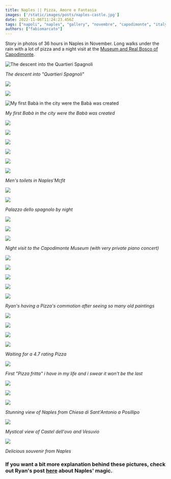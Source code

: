 ```yaml
---
title: Naples || Pizza, Amore e Fantasia
images: ['/static/images/posts/naples-castle.jpg']
date: 2022-11-06T11:24:23.456Z
tags: ["napoli", "naples", "gallery", "novembre", "capodimonte", "italy", "campania", "pizza", "fritta", "babà", "travel", "europe"]
authors: ["fabiomarcato"]
---
```

Story in photos of 36 hours in Naples in November. Long walks under the rain with a lot of pizza and a night visit at the [Museum and Real Bosco of Capodimonte](https://capodimonte.cultura.gov.it/).

![](https://res.cloudinary.com/dx4cuted1/image/upload/q_60/v1667733444/Naples/naples_29_ky96kq.jpg "The descent into the Quartieri Spagnoli")

*The descent into "Quartieri Spagnoli"*

![](https://res.cloudinary.com/dx4cuted1/image/upload/q_60/v1667733182/Naples/naples_1_mxbfeg.jpg)

![](https://res.cloudinary.com/dx4cuted1/image/upload/q_60/v1667733199/Naples/naples_2_jizppg.jpg)

![](https://res.cloudinary.com/dx4cuted1/image/upload/q_60/v1667733208/Naples/naples_3_baba_v206xo.jpg "My first Babà in the city were the Babà was created")

*My first Babà in the city were the Babà was created*

![](https://res.cloudinary.com/dx4cuted1/image/upload/q_60/v1667733242/Naples/naples_4_idpmj8.jpg)

![](https://res.cloudinary.com/dx4cuted1/image/upload/q_60/v1667733305/Naples/naples_5_quartieri_Spagnoli_ukgidq.jpg)

![](https://res.cloudinary.com/dx4cuted1/image/upload/q_60/v1667733206/Naples/naples_6_bjhoom.jpg)

![](https://res.cloudinary.com/dx4cuted1/image/upload/q_60/v1667733191/Naples/naples_7_kbc5ln.jpg)

![](https://res.cloudinary.com/dx4cuted1/image/upload/q_60/v1667733212/Naples/naples_8_bl9sp4.jpg)

![](https://res.cloudinary.com/dx4cuted1/image/upload/q_60/v1667733237/Naples/naples_9_toilet_iuyvdi.jpg)

*Men's toilets in Naples'Mcfit*

![](https://res.cloudinary.com/dx4cuted1/image/upload/q_60/v1667733314/Naples/naples_10_qd6wct.jpg)

![](https://res.cloudinary.com/dx4cuted1/image/upload/q_60/v1667733225/Naples/naples_11_wyulth.jpg)

*Palazzo dello spagnolo by night*

![](https://res.cloudinary.com/dx4cuted1/image/upload/q_60/v1667733222/Naples/naples_12_k9kpsn.jpg)

![](https://res.cloudinary.com/dx4cuted1/image/upload/q_60/v1667733264/Naples/naples_13_ajoxvo.jpg)

![](https://res.cloudinary.com/dx4cuted1/image/upload/q_60/v1667733239/Naples/naples_14_capodimonte_xrhjau.jpg)

*Night visit to the Capodimonte Museum (with very private piano concert)*

![](https://res.cloudinary.com/dx4cuted1/image/upload/q_60/v1667733274/Naples/naples_15_capodimonte_k2vceu.jpg)

![](https://res.cloudinary.com/dx4cuted1/image/upload/q_60/v1667733317/Naples/naples_16_lovnvo.jpg)

![](https://res.cloudinary.com/dx4cuted1/image/upload/q_60/v1667734789/Naples/naples_17_guido_reni_jcgtze.jpg)

![](https://res.cloudinary.com/dx4cuted1/image/upload/q_60/v1667734824/Naples/naples_18_capodimonte_yboxyc.jpg)

![](https://res.cloudinary.com/dx4cuted1/image/upload/q_60/v1667733340/Naples/naples_19_pizza_twkbjc.jpg)

*Ryan's having a Pizza's commotion after seeing so many old paintings*

![](https://res.cloudinary.com/dx4cuted1/image/upload/q_60/v1667733296/Naples/naples_20_vesuvio_k1magj.jpg)

![](https://res.cloudinary.com/dx4cuted1/image/upload/q_60/v1667733356/Naples/naples_21_capri_bbatww.jpg)

![](https://res.cloudinary.com/dx4cuted1/image/upload/q_60/v1667733437/Naples/naples_22_k2608r.jpg)

![](https://res.cloudinary.com/dx4cuted1/image/upload/q_60/v1667733453/Naples/naples_23_tkg5o0.jpg)

*Waiting for a 4.7 rating Pizza*

![](https://res.cloudinary.com/dx4cuted1/image/upload/q_60/v1667734935/Naples/naples_24_pizza_fritta_x49ejm.jpg)

*First "Pizza fritta" i have in my life and i swear it won't be the last*

![](https://res.cloudinary.com/dx4cuted1/image/upload/q_60/v1667734986/Naples/naples_25_abhoxb.jpg)

![](https://res.cloudinary.com/dx4cuted1/image/upload/q_60/v1667734993/Naples/naples_26_nn2jo4.jpg)

![](https://res.cloudinary.com/dx4cuted1/image/upload/q_60/v1667733451/Naples/naples_30_posillipo_pmbpoc.png)

*Stunning view of Naples from Chiesa di Sant'Antonio a Posillipo*

![](https://res.cloudinary.com/dx4cuted1/image/upload/q_60/v1667733426/Naples/naples_27_castel_ovo_iwb05l.jpg)

*Mystical view of Castel dell'ovo and Vesuvio*

![](https://res.cloudinary.com/dx4cuted1/image/upload/q_60/v1667733457/Naples/naples_28_uqg2ji.jpg)

*Delicious souvenir from Naples*

### If you want a bit more explanation behind these pictures, check out Ryan's post [here](https://www.thefabryk.com/24-hours-napoli-part-1/) about Naples' magic.